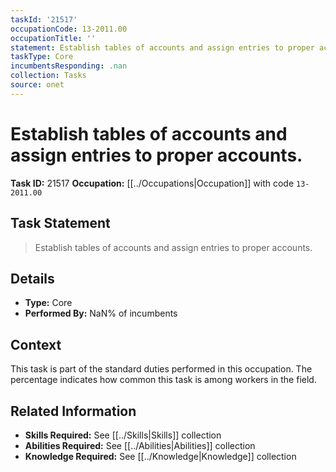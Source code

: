 ```yaml
---
taskId: '21517'
occupationCode: 13-2011.00
occupationTitle: ''
statement: Establish tables of accounts and assign entries to proper accounts.
taskType: Core
incumbentsResponding: .nan
collection: Tasks
source: onet
---
```

# Establish tables of accounts and assign entries to proper accounts.

**Task ID:** 21517
**Occupation:** [[../Occupations|Occupation]] with code `13-2011.00`

## Task Statement

> Establish tables of accounts and assign entries to proper accounts.

## Details

- **Type:** Core
- **Performed By:** NaN% of incumbents

## Context

This task is part of the standard duties performed in this occupation. The percentage indicates how common this task is among workers in the field.

## Related Information

- **Skills Required:** See [[../Skills|Skills]] collection
- **Abilities Required:** See [[../Abilities|Abilities]] collection
- **Knowledge Required:** See [[../Knowledge|Knowledge]] collection
